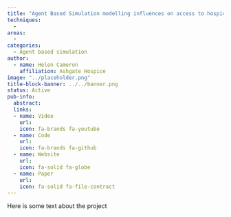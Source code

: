 ```yaml
---
title: "Agent Based Simulation modelling influences on access to hospice care"
techniques:
  -
areas:
  -
categories:
  - Agent based simulation
author:
  - name: Helen Cameron
    affiliation: Ashgate Hospice
image: "../placeholder.png"
title-block-banner: ../../banner.png
status: Active
pub-info:
  abstract:
  links:
  - name: Video
    url:
    icon: fa-brands fa-youtube
  - name: Code
    url:
    icon: fa-brands fa-github
  - name: Website
    url:
    icon: fa-solid fa-globe
  - name: Paper
    url:
    icon: fa-solid fa-file-contract
---
```


Here is some text about the project
